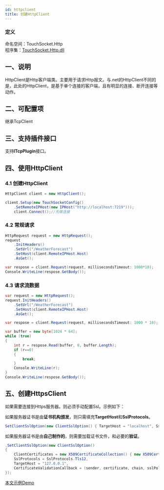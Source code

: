 ```yaml
---
id: httpclient
title: 创建HttpClient
---
```


### 定义

命名空间：TouchSocket.Http <br/>
程序集：[TouchSocket.Http.dll](https://www.nuget.org/packages/TouchSocket.Http)

## 一、说明

HttpClient是Http客户端类。主要用于请求Http报文。与.net的HttpClient不同的是，此处的HttpClient，是基于单个连接的客户端，且有明显的连接、断开连接等动作。


## 二、可配置项

继承TcpClient

<a name="mMhq1"></a>

## 三、支持插件接口

支持**ITcpPlugin**接口。

<a name="LAsiE"></a>

## 四、使用HttpClient

### 4.1 创建HttpClient
```csharp showLineNumbers
HttpClient client = new HttpClient();

client.Setup(new TouchSocketConfig()
    .SetRemoteIPHost(new IPHost("http://localhost:7219")));
    client.Connect();//先做连接
```

### 4.2 常规请求

```csharp showLineNumbers
HttpRequest request = new HttpRequest();
request
    .InitHeaders()
    .SetUrl("/WeatherForecast")
    .SetHost(client.RemoteIPHost.Host)
    .AsGet();

var respose = client.Request(request, millisecondsTimeout: 1000*10);
Console.WriteLine(respose.GetBody());
```

### 4.3 请求流数据

```csharp showLineNumbers
var request = new HttpRequest();
request.InitHeaders()
    .SetUrl("/WeatherForecast")
    .SetHost(client.RemoteIPHost.Host)
    .AsGet();

var respose = client.Request(request, millisecondsTimeout: 1000 * 10);

var buffer = new byte[1024 * 64];
while (true)
{
    int r = respose.Read(buffer, 0, buffer.Length);
    if (r==0)
    {
        break;
    }
    Console.WriteLine(r);
}
Console.WriteLine(respose.GetBody());
```

<a name="TixmX"></a>

## 五、创建HttpsClient

如果需要连接到Https服务器。则必须手动配置Ssl。示例如下：

如果服务器证书是由**证书机构颁发**，则只需填充**TargetHost**和**SslProtocols**。

```csharp showLineNumbers
SetClientSslOption(new ClientSslOption() { TargetHost = "localhost", SslProtocols = SslProtocols.Tls12 })
```

如果服务器证书是由**自己制作的**，则需要加载证书文件，和必要的**验证**。

```csharp showLineNumbers
.SetClientSslOption(new ClientSslOption()
{
    ClientCertificates = new X509CertificateCollection() { new X509Certificate2("RRQMSocket.pfx", "RRQMSocket") },
    SslProtocols = SslProtocols.Tls12,
    TargetHost = "127.0.0.1",
    CertificateValidationCallback = (sender, certificate, chain, sslPolicyErrors) => { return true; }
});
```

[本文示例Demo](https://gitee.com/RRQM_Home/TouchSocket/tree/master/examples/Http)